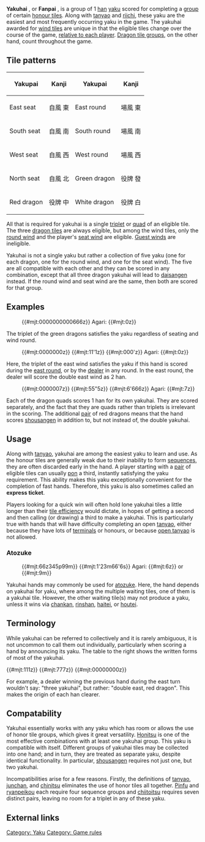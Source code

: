 {{Infobox yaku
|type        = Yaku
|kanji       = 役牌
|english     = Value tiles
|value       = 1 han per counted triplet
|yakuSpeed   = Very fast
|difficulty  = Very easy
|yakuCombine = All standard yaku except [[chiitoitsu]]
|gameExample = * [http://tenhou.net/0/?log=2014021117gm-0009-7447-af1c77cc&tw=1&ts=2 Haku nomi]
* [http://tenhou.net/0/?log=2008121721gm-00c1-0000-fcadb0d7&tw=3&ts=5 Multiple yakuhai]
* [http://tenhou.net/0/?log=2012120416gm-0009-0000-20a78337&tw=3&ts=12 Double West]
}}
'''Yakuhai''' {{kana|役牌}}, or '''Fanpai''' {{kana|飜牌}}, is a group of 1 [[han]] [[yaku]] scored for completing a [[mentsu|group]] of certain  [[jihai|honour tiles]].  Along with [[tanyao]] and [[riichi]], these yaku are the easiest and most frequently occurring yaku in the game.  The yakuhai awarded for [[kazehai|wind tiles]] are unique in that the eligible tiles change over the course of the game, [[Jikaze|relative to each player]]. [[Sangenpai|Dragon tile groups]], on the other hand, count throughout the game.

==Tile patterns==
{| class="wikitable" align=right style="margin:0.5em" width=30%
|-
! Yakupai !! Kanji !! Yakupai !! Kanji
|-
| East seat  || 自風 東 || East round || 場風 東
|-
| South seat || 自風 南 || South round || 場風 南
|-
| West seat  || 自風 西 || West round ||場風 西
|-
| North seat || 自風 北 || Green dragon || 役牌 發
|-
| Red dragon || 役牌 中 || White dragon || 役牌 白
|}

All that is required for yakuhai is a single [[koutsu|triplet]] or [[kantsu|quad]] of an eligible tile. The three [[sangenpai|dragon tiles]] are always eligible, but among the wind tiles, only the [[bakaze|round wind]] and the player's [[jikaze|seat wind]] are eligible. [[Otakaze|Guest winds]] are ineligible.

Yakuhai is not a single yaku but rather a collection of five yaku (one for each dragon, one for the round wind, and one for the seat wind). The five are all compatible with each other and they can be scored in any combination, except that all three dragon yakuhai will lead to [[daisangen]] instead. If the round wind and seat wind are the same, then both are scored for that group.

==Examples==

:{{#mjt:0000000000666z}} Agari: {{#mjt:0z}}

The triplet of the green dragons satisfies the yaku regardless of seating and wind round.

:{{#mjt:0000000z}} {{#mjt:11'1z}} {{#mjt:000'z}} Agari: {{#mjt:0z}}

Here, the triplet of the east wind satisfies the yaku if this hand is scored during the [[ba|east round]], or by the [[oya|dealer]] in any round. In the east round, the dealer will score the double east wind as 2 han.

:{{#mjt:0000007z}} {{#mjt:55"5z}} {{#mjt:6'666z}} Agari: {{#mjt:7z}}

Each of the dragon quads scores 1 han for its own yakuhai. They are scored separately, and the fact that they are quads rather than triplets is irrelevant in the scoring. The additional [[jantou|pair]] of red dragons means that the hand scores [[shousangen]] in addition to, but not instead of, the double yakuhai.

==Usage==
Along with [[tanyao]], yakuhai are among the easiest yaku to learn and use. As the honour tiles are generally weak due to their inability to form [[shuntsu|sequences]], they are often discarded early in the hand. A player starting with a [[toitsu|pair]] of eligible tiles can usually [[pon]] a third, instantly satisfying the yaku requirement.    This ability makes this yaku exceptionally convenient for the completion of fast hands.  Therefore, this yaku is also sometimes called an '''express ticket'''.

Players looking for a quick win will often hold lone yakuhai tiles a little longer than their [[tile efficiency]] would dictate, in hopes of getting a second and then calling (or drawing) a third to make a yakuhai. This is particularly true with hands that will have difficulty completing an open [[tanyao]], either because they have lots of [[routouhai|terminals]] or honours, or because [[kuitan|open tanyao]] is not allowed.

===Atozuke===
{{main|Atozuke}}
:{{#mjt:66z345p99m}} {{#mjt:1'23m66'6s}} Agari: {{#mjt:6z}} or {{#mjt:9m}}

Yakuhai hands may commonly be used for [[atozuke]].  Here, the hand depends on yakuhai for yaku, where among the multiple waiting tiles, one of them is a yakuhai tile.  However, the other waiting tile(s) may not produce a yaku, unless it wins via [[chankan]], [[rinshan]], [[haitei]], or [[houtei]].

==Terminology==
While yakuhai can be referred to collectively and it is rarely ambiguous, it is not uncommon to call them out individually, particularly when scoring a hand by announcing its yaku. The table to the right shows the written forms of most of the yakuhai.

{{#mjt:111z}} {{#mjt:777z}} {{#mjt:00000000z}}

For example, a dealer winning the previous hand during the east turn wouldn't say: "three yakuhai", but rather: "double east, red dragon". This makes the origin of each han clearer.

== Compatability ==
{{main|Yaku compatability}}

{{Yaku compatibility table|YAK}}

Yakuhai essentially works with any yaku which has room or allows the use of honor tile groups, which gives it great versatility.  [[Honitsu]] is one of the most effective combinations with at least one yakuhai group.  This yaku is compatible with itself. Different groups of yakuhai tiles may be collected into one hand; and in turn, they are treated as separate yaku, despite identical functionality.  In particular, [[shousangen]] requires not just one, but two yakuhai. 

Incompatibilities arise for a few reasons. Firstly, the definitions of [[tanyao]], [[junchan]], and [[chinitsu]] eliminates the use of honor tiles all together. [[Pinfu]] and [[ryanpeikou]] each require four sequence groups and [[chiitoitsu]] requires seven distinct pairs, leaving no room for a triplet in any of these yaku.

==External links==
{{jpwiki|役牌}}

[[Category: Yaku]]
[[Category: Game rules]]

{{Navbox yaku}}